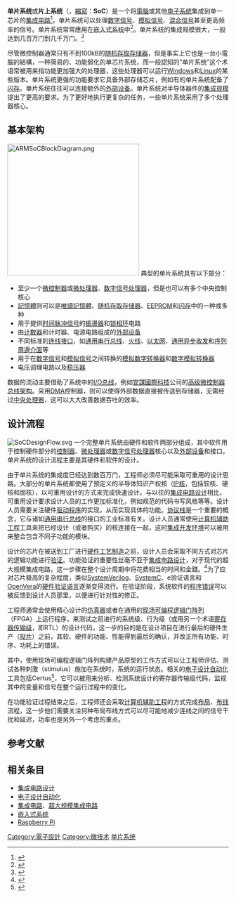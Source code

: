 {{Expand language|en}}
{{NoteTA
|G1=Electronics
|G2=IT
|1=zh-cn:单片系统; zh-tw:單晶片系統;
}}
'''单片系统'''或'''片上系统'''（{{lang-en|'''System on a Chip'''}}，[[縮寫|縮寫]]：'''SoC'''）是一个将[[電腦|電腦]]或其他[[电子学|电子]][[系统|系统]]集成到单一芯片的[[集成电路|集成电路]]<ref name="Atlantic2007">{{cite book|author=Atlantic|title=Encyclopedia Of Information Technology|url=http://books.google.com/books?id=4cKg4B4YgvUC&pg=PA461|accessdate=30 January 2013|date=13 June 2007|publisher=Atlantic Publishers & Dist|isbn=978-81-269-0752-6|pages=461–}}</ref>。单片系统可以处理[[数字信号|数字信号]]、[[模拟信号|模拟信号]]、[[混合信号集成电路|混合信号]]甚至更高频率的信号。单片系统常常應用在[[嵌入式系统|嵌入式系统]]中<ref name="Grout2006">{{cite book|author=Ian Grout|title=Integrated Circuit Test Engineering: Modern Techniques|url=http://books.google.com/books?id=XmVJGbl4O3wC&pg=PA225|accessdate=30 January 2013|year=2006|publisher=Springer|isbn=978-1-84628-173-0|pages=225–}}</ref>。单片系统的集成规模很大，一般达到几百万门到几千万门。<ref>{{Cite book|author=虞希清|title=专用集成电路设计实用教程|publisher=浙江大学出版社|isbn=978-7-308-05113-2|page=3}}</ref>

尽管微控制器通常只有不到100kB的[[随机存取存储器|随机存取存储器]]，但是事实上它也是一台小電腦的結構，一种简易的、功能弱化的单芯片系统，而一般認知的“单片系统”这个术语常被用来指功能更加强大的处理器，这些处理器可以运行[[Microsoft_Windows|Windows]]和[[Linux|Linux]]的某些版本。单片系统更强的功能要求它具备外部存储芯片，例如有的单片系统配备了[[闪存|闪存]]。单片系统往往可以连接额外的[[外部设备|外部设备]]。单片系统对半导体器件的[[超大规模集成电路|集成规模]]提出了更高的要求。为了更好地执行更复杂的任务，一些单片系统采用了多个处理器核心。{{R|Michael|page=1}}

== 基本架构 ==
[[File:ARMSoCBlockDiagram.png|300px]]
典型的单片系统具有以下部分：
* 至少一个[[微控制器|微控制器]]或[[微处理器|微处理器]]、[[数字信号处理器|数字信号处理器]]，但是也可以有多个中央控制核心
* [[記憶體|記憶體]]则可以是[[唯讀記憶體|唯讀記憶體]]、[[随机存取存储器|随机存取存储器]]、[[EEPROM|EEPROM]]和[[闪存|闪存]]中的一种或多种
* 用于提供[[定時器訊號|时间脉冲信号]]的[[振盪器|振盪器]]和[[锁相环|锁相环]]电路
* 由[[计数器|计数器]]和计时器、电源电路组成的[[外部设备|外部设备]]
* 不同标准的[[电子连接器|连线接口]]，如[[通用串行总线|通用串行总线]]、[[IEEE_1394|火线]]、[[以太网|以太网]]、[[UART|通用异步收发]]和[[序列周邊介面|序列周邊介面]]等
* 用于在[[数字信号|数字信号]]和[[模拟信号|模拟信号]]之间转换的[[模拟数字转换器|模拟数字转换器]]和[[数字模拟转换器|数字模拟转换器]]
* 电压调理电路以及[[稳压器|稳压器]]

数据的流动主要借助了系统中的[[I/O总线|I/O总线]]，例如[[安謀國際科技|安謀國際科技]]公司的[[高级微控制器总线架构|高级微控制器总线架构]]。采用[[直接記憶體存取|DMA]]控制器，则可以使得外部数据直接被传送到存储器，无需经过[[中央处理器|中央处理器]]，这可以大大改善数据吞吐的效率。

== 设计流程 ==
[[Image:SoCDesignFlow.svg|right]]
一个完整单片系统由硬件和软件两部分组成，其中软件用于控制硬件部分的[[微控制器|控制器]]、[[微处理器|微处理器]]或[[数字信号处理器|数字信号处理器]]核心以及[[外部设备|外部设备]]和接口。单片系统的设计流程主要是其硬件和软件的设计。

由于单片系统的集成度已经达到数百万门，工程师必须尽可能采取可重用的设计思路。大部分的单片系统都使用了预定义的半导体知识产权核（[[IP核|IP核]]，包括软核、硬核和固核），以可重用设计的方式来完成快速设计。与以往的[[集成电路设计|集成电路设计]]相比，可重用设计要求设计人员的工作更加标准化，例如规范的代码书写风格等等。{{R|Michael|page=4-5}}{{R|Michael|page=68-110}}设计人员需要关注硬件[[驱动程序|驱动程序]]的实现，从而实现具体的功能。[[协议栈|协议栈]]是一个重要的概念，它与诸如[[通用串行总线|通用串行总线]]的接口的工业标准有关。设计人员通常使用[[计算机辅助工程|计算机辅助工程]]工具来把已经设计（或者购买）的核连接在一起，这时[[集成开发环境|集成开发环境]]可以被用来整合包含不同子功能的模块。

设计的芯片在被送到工厂进行[[半导体器件制造|硬件工艺制造]]之前，设计人员会采取不同方式对芯片的逻辑功能进行[[功能验证|验证]]。功能验证的重要性丝毫不亚于[[集成电路设计|集成电路设计]]，对于现代的超大规模集成电路，这一步骤在整个设计周期中将花费相当的时间和金錢。<ref>{{cite web |url=http://www.eetimes.com/showArticle.jhtml?articleID=21700028 |title=Is verification really 70 percent? |publisher=Eetimes.com |accessdate=2009-08-12 }}{{Dead link|date=2020年2月 |bot=InternetArchiveBot |fix-attempted=yes }}</ref>为了应对芯片极高的复杂程度，类似[[SystemVerilog|SystemVerilog]]、[[SystemC|SystemC]]、e验证语言和[[OpenVera|OpenVera]]的[[硬件验证语言|硬件验证语言]]逐渐变得流行。在验证阶段，系统软件的[[程序错误|程序错误]]可以被反馈到设计人员那里，以便进行针对性的修正。

工程师通常会使用精心设计的[[仿真器|仿真器]]或者在通用的[[现场可编程逻辑门阵列|现场可编程逻辑门阵列]]（FPGA）上运行程序，来测试之前进行的系统级、行为级（或用另一个术语[[寄存器传输级|寄存器传输级]]，即RTL）的设计代码，这一步的目的是在设计项目在进行最后的硬件生产（[[下線|投片]]）之前，其软、硬件的功能、性能得到最后的确认，并改正所有功能、时序、功耗上的错误。

其中，使用现场可编程逻辑门阵列构建产品原型的工作方式可以让工程师评估、测试各种刺激（stimulus）施加在系统时，系统的运行状态。相关的[[电子设计自动化|电子设计自动化]]工具包括Certus<ref>{{cite web|url=http://www.eetimes.com/electronics-products/electronic-product-reviews/ip-eda-products/4399727/Tektronix-hopes-to-shake-up-ASIC-prototyping?Ecosystem=eda-design|title=Tektronix hopes to shake up ASIC prototyping|publisher=EE Times|date=2012-10-30|accessdate=2012-10-30}}{{Dead link|date=2020年2月 |bot=InternetArchiveBot |fix-attempted=yes }}</ref>，它可以被用来分析、检测系统设计的寄存器传输级代码，监视其中的变量和信号在整个运行过程中的变化。

在功能验证过程结束之后，工程师还会采取[[计算机辅助工程|计算机辅助工程]]的方式完成[[布局_(集成电路)|布局]]、[[布线_(集成电路)|布线]]流程，这一步他们需要关注何种布局布线方式可以尽可能地减少连线之间的信号干扰和延迟，功率也是另外一个考虑的重点。{{R|Michael|page=42-46}}

== 参考文献 ==
{{Reflist|refs=
<ref name = "Michael">{{Cite book|author=Michael Keating, Pierre Breacaud|title=片上系统——可重用设计方法学（第二版）（英文名：Reuse Methodology Manual for System-on-a-Chip Designs, Third Edition）|publisher=电子工业出版社|location=北京|year=2004|isbn=7-5053-9338-3}}</ref>}}

== 相关条目 ==
* [[集成电路设计|集成电路设计]]
* [[电子设计自动化|电子设计自动化]]
* [[集成电路|集成电路]]、[[超大规模集成电路|超大规模集成电路]]
* [[嵌入式系统|嵌入式系统]]
* [[Raspberry_Pi|Raspberry Pi]]

{{CPU technologies}}
{{Embedded systems}}
{{可编程逻辑设备}}

[[Category:電子設計|Category:電子設計]]
[[Category:微技术|Category:微技术]]
[[Category:单片系统|]]